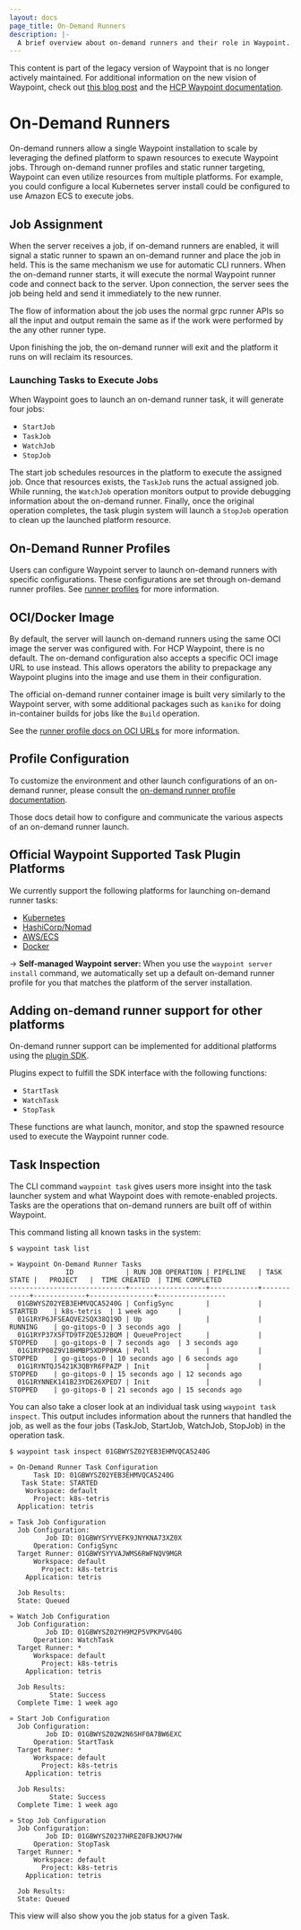 ```yaml
---
layout: docs
page_title: On-Demand Runners
description: |-
  A brief overview about on-demand runners and their role in Waypoint.
---
```


<Warning>

This content is part of the legacy version of Waypoint that is no longer actively maintained. For additional information on the new vision of Waypoint, check out [this blog post](https://www.hashicorp.com/blog/a-new-vision-for-hcp-waypoint) and the [HCP Waypoint documentation](/hcp/docs/waypoint).

</Warning>

# On-Demand Runners

On-demand runners allow a single Waypoint installation to scale by
leveraging the defined platform to spawn resources to execute Waypoint jobs.
Through on-demand runner profiles and static runner targeting, Waypoint can
even utilize resources from multiple platforms.
For example, you could configure a local Kubernetes server install could be configured to use Amazon ECS
to execute jobs.

## Job Assignment

When the server receives a job, if on-demand runners are enabled, it
will signal a static runner to spawn an on-demand runner and place the job in held.
This is the same mechanism we use for automatic CLI runners. When the on-demand
runner starts, it will execute the normal Waypoint runner code and connect back
to the server. Upon connection, the server sees the job being held
and send it immediately to the new runner.

The flow of information about the job uses the normal grpc runner APIs so all
the input and output remain the same as if the work were performed by the any other
runner type.

Upon finishing the job, the on-demand runner will exit and the platform it runs
on will reclaim its resources.

### Launching Tasks to Execute Jobs

When Waypoint goes to launch an on-demand runner task, it will generate four
jobs:

- `StartJob`
- `TaskJob`
- `WatchJob`
- `StopJob`

The start job schedules resources in the platform to execute
the assigned job. Once that resources exists, the `TaskJob` runs the actual assigned job.
While running, the `WatchJob` operation monitors output to provide debugging information about
the on-demand runner. Finally, once the original operation completes, the task
plugin system will launch a `StopJob` operation to clean up the launched platform resource.

## On-Demand Runner Profiles

Users can configure Waypoint server to launch on-demand runners with specific
configurations. These configurations are set through on-demand runner profiles.
See [runner profiles](/waypoint/docs/runner/profiles) for more information.

## OCI/Docker Image

By default, the server will launch on-demand runners using the same OCI image the
server was configured with. For HCP Waypoint, there is no default. The on-demand
configuration also accepts a specific OCI image URL to use instead. This allows
operators the ability to prepackage any Waypoint plugins into the image and use
them in their configuration.

The official on-demand runner container image is built very similarly to the Waypoint
server, with some additional packages such as `kaniko` for doing in-container
builds for jobs like the `Build` operation.

See the [runner profile docs on OCI URLs](/waypoint/docs/runner/profiles#oci-url) for more information.

## Profile Configuration

To customize the environment and other launch configurations of an on-demand runner,
please consult the [on-demand runner profile documentation](/waypoint/docs/runner/profiles).

Those docs detail how to configure and communicate the various aspects of an on-demand runner launch.

## Official Waypoint Supported Task Plugin Platforms

We currently support the following platforms for launching on-demand runner tasks:

- [Kubernetes](/waypoint/integrations/hashicorp/kubernetes/latest/components/task)
- [HashiCorp/Nomad](/waypoint/integrations/hashicorp/nomad/latest/components/task)
- [AWS/ECS](/waypoint/integrations/hashicorp/aws-ecs/latest/components/task)
- [Docker](/waypoint/integrations/hashicorp/docker/latest/components/task)

-> **Self-managed Waypoint server:** When you use the `waypoint server install` command,
we automatically set up a default on-demand runner profile for you that matches the
platform of the server installation.

## Adding on-demand runner support for other platforms

On-demand runner support can be implemented for additional platforms
using the [plugin SDK](/waypoint/docs/extending-waypoint).

Plugins expect to fulfill the SDK interface with the following functions:

- `StartTask`
- `WatchTask`
- `StopTask`

These functions are what launch, monitor, and stop the spawned resource used to
execute the Waypoint runner code.

## Task Inspection

The CLI command `waypoint task` gives users more insight into the task launcher system and
what Waypoint does with remote-enabled projects. Tasks are the operations that
on-demand runners are built off of within Waypoint.

This command listing all known tasks in the system:

```shell
$ waypoint task list

» Waypoint On-Demand Runner Tasks
              ID             | RUN JOB OPERATION | PIPELINE   | TASK STATE |   PROJECT   |  TIME CREATED  | TIME COMPLETED
-----------------------------+-------------------+------------+------------+-------------+----------------+-----------------
  01GBWYSZ02YEB3EHMVQCA5240G | ConfigSync        |            | STARTED    | k8s-tetris  | 1 week ago     |
  01G1RYP6JFSEAQVE2SQX38Q19D | Up                |            | RUNNING    | go-gitops-0 | 3 seconds ago  |
  01G1RYP37X5FTD9TFZQE5J2BQM | QueueProject      |            | STOPPED    | go-gitops-0 | 7 seconds ago  | 3 seconds ago
  01G1RYP08Z9V18HMBP5XDPP0KA | Poll              |            | STOPPED    | go-gitops-0 | 10 seconds ago | 6 seconds ago
  01G1RYNTQJ5421K3QBYR6FPAZP | Init              |            | STOPPED    | go-gitops-0 | 15 seconds ago | 12 seconds ago
  01G1RYNNEK141B23YDE26XPED7 | Init              |            | STOPPED    | go-gitops-0 | 21 seconds ago | 15 seconds ago
```

You can also take a closer look at an individual task using `waypoint task inspect`.
This output includes information about the runners that handled the job,
as well as the four jobs (TaskJob, StartJob, WatchJob, StopJob) in the operation task.

```shell
$ waypoint task inspect 01GBWYSZ02YEB3EHMVQCA5240G

» On-Demand Runner Task Configuration
      Task ID: 01GBWYSZ02YEB3EHMVQCA5240G
   Task State: STARTED
    Workspace: default
      Project: k8s-tetris
  Application: tetris

» Task Job Configuration
  Job Configuration:
         Job ID: 01GBWYSYYVEFK9JNYKNA73XZ0X
      Operation: ConfigSync
  Target Runner: 01GBWYSYYVAJWMS6RWFNQV9MGR
      Workspace: default
        Project: k8s-tetris
    Application: tetris

  Job Results:
  State: Queued

» Watch Job Configuration
  Job Configuration:
         Job ID: 01GBWYSZ02YH9M2P5VPKPVG40G
      Operation: WatchTask
  Target Runner: *
      Workspace: default
        Project: k8s-tetris
    Application: tetris

  Job Results:
          State: Success
  Complete Time: 1 week ago

» Start Job Configuration
  Job Configuration:
         Job ID: 01GBWYSZ02W2N6SHF0A7BW6EXC
      Operation: StartTask
  Target Runner: *
      Workspace: default
        Project: k8s-tetris
    Application: tetris

  Job Results:
          State: Success
  Complete Time: 1 week ago

» Stop Job Configuration
  Job Configuration:
         Job ID: 01GBWYSZ0237HREZ0FBJKMJ7HW
      Operation: StopTask
  Target Runner: *
      Workspace: default
        Project: k8s-tetris
    Application: tetris

  Job Results:
  State: Queued
```

This view will also show you the job status for a given Task.

